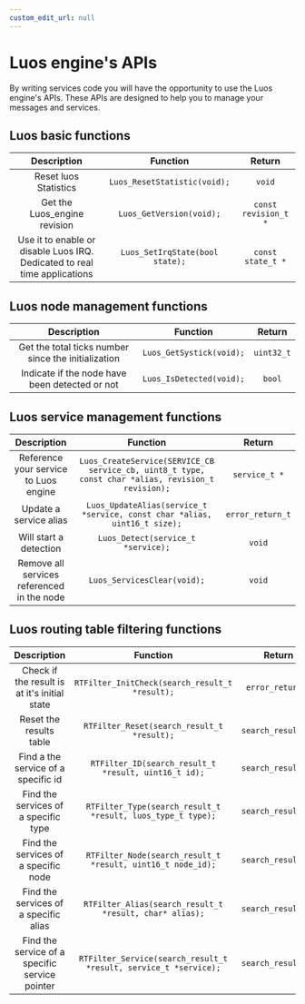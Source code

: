 ```yaml
---
custom_edit_url: null
---
```



# Luos engine's APIs

By writing services code you will have the opportunity to use the Luos engine's APIs. These APIs are designed to help you to manage your messages and services.

## Luos basic functions

|                        Description                                        |                Function                        |               Return                |
| :-----------------------------------------------------------------------: | :--------------------------------------------: | :---------------------------------: |
|                    Reset luos Statistics                                  |       `Luos_ResetStatistic(void);`             |          `void`                     |
|                    Get the Luos_engine revision                           |         `Luos_GetVersion(void);`               |          `const revision_t *`       |
| Use it to enable or disable Luos IRQ. Dedicated to real time applications |           `Luos_SetIrqState(bool state);`      |          `const state_t *`          |

## Luos node management functions

|                        Description                                 |                                       Function                                               |               Return                |
| :--------------------------------------------------------:         | :------------------------------------------------------------------------------------------: | :---------------------------------: |
|    Get the total ticks number since the initialization             |                               `Luos_GetSystick(void);`                                       |             `uint32_t`              |
|    Indicate if the node have been detected or not                  |                               `Luos_IsDetected(void);`                                       |             `bool`                  |

## Luos service management functions
|                        Description                |                                       Function                                                       |               Return                |
| :-----------------------------------------------: | :------------------------------------------------------------------------------------------:         | :---------------------------------: |
|    Reference your service to Luos engine          | `Luos_CreateService(SERVICE_CB service_cb, uint8_t type, const char *alias, revision_t revision);`   |             `service_t *`           |
|    Update a service alias                         | `Luos_UpdateAlias(service_t *service, const char *alias, uint16_t size);`                            |             `error_return_t`        |
|    Will start a detection                         | `Luos_Detect(service_t *service);`                                                                   |             `void`                  |
|    Remove all services referenced in the node     | `Luos_ServicesClear(void);`                                                                          |             `void`                  |

## Luos routing table filtering functions
|                  Description                   |                             Function                             |       Return       |
| :--------------------------------------------: | :--------------------------------------------------------------: | :----------------: |
|  Check if the result is at it's initial state  |            `RTFilter_InitCheck(search_result_t *result);`        | `error_return_t`   |
|            Reset the results table             |            `RTFilter_Reset(search_result_t *result);`            | `search_result_t*` |
|      Find a the service of a specific id       |       `RTFilter_ID(search_result_t *result, uint16_t id);`       | `search_result_t*` |
|      Find the services of a specific type      |   `RTFilter_Type(search_result_t *result, luos_type_t type);`    | `search_result_t*` |
|      Find the services of a specific node      |   `RTFilter_Node(search_result_t *result, uint16_t node_id);`    | `search_result_t*` |
|     Find the services of a specific alias      |     `RTFilter_Alias(search_result_t *result, char* alias);`      | `search_result_t*` |
| Find the service of a specific service pointer | `RTFilter_Service(search_result_t *result, service_t *service);` | `search_result_t*` |
